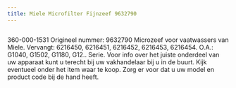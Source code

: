 ```yaml
---
title: Miele Microfilter Fijnzeef 9632790
---
```



<Image src={imageProduct} width={imageProduct.width} alt="" />


360-000-1531
Origineel nummer: 9632790
Microzeef voor vaatwassers van Miele.
Vervangt: 6216450, 6216451, 6216452, 6216453, 6216454.
O.A.: G1040, G1502, G1180, G12.. Serie.
Voor info over het juiste onderdeel van uw apparaat kunt u terecht bij uw vakhandelaar bij u in de buurt. Kijk eventueel onder het item waar te koop. Zorg er voor dat u uw model en product code bij de hand heeft.
